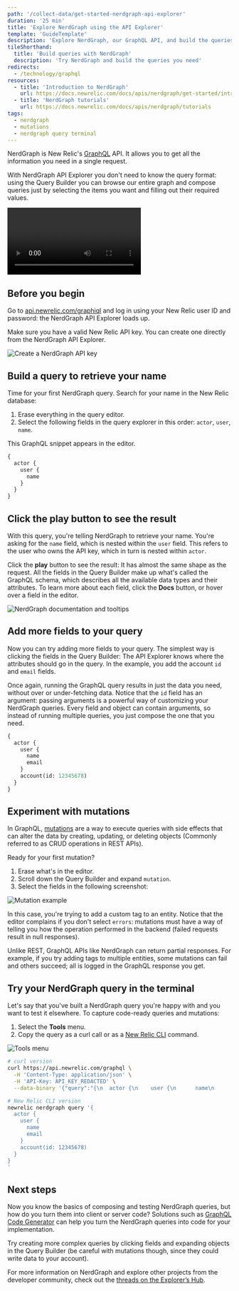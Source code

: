 ```yaml
---
path: '/collect-data/get-started-nerdgraph-api-explorer'
duration: '25 min'
title: 'Explore NerdGraph using the API Explorer'
template: 'GuideTemplate'
description: 'Explore NerdGraph, our GraphQL API, and build the queries you need.'
tileShorthand:
  title: 'Build queries with NerdGraph'
  description: 'Try NerdGraph and build the queries you need'
redirects:
  - /technology/graphql
resources:
  - title: 'Introduction to NerdGraph'
    url: https://docs.newrelic.com/docs/apis/nerdgraph/get-started/introduction-new-relic-nerdgraph
  - title: 'NerdGraph tutorials'
    url: https://docs.newrelic.com/docs/apis/nerdgraph/tutorials
tags:
  - nerdgraph
  - mutations
  - nerdgraph query terminal
---
```


<Intro>

NerdGraph is New Relic's [GraphQL](https://graphql.org/) API. It allows you to get all the information you need in a single request.

With NerdGraph API Explorer you don't need to know the query format: using the Query Builder you can browse our entire graph and compose queries just by selecting the items you want and filling out their required values.

<Video id="oo1lbw991a" type="wistia" />

</Intro>

## Before you begin

Go to [api.newrelic.com/graphiql](https://api.newrelic.com/graphiql) and log in using your New Relic user ID and password: the NerdGraph API Explorer loads up.

Make sure you have a valid New Relic API key. You can create one directly from the NerdGraph API Explorer.

![Create a NerdGraph API key](../../images/graphql-guide/create-account.png)

<Steps>
<Step>

## Build a query to retrieve your name

Time for your first NerdGraph query. Search for your name in the New Relic database:

1. Erase everything in the query editor.
2. Select the following fields in the query explorer in this order: `actor`, `user`, `name`.

This GraphQL snippet appears in the editor.

```graphql
{
  actor {
    user {
      name
    }
  }
}
```

</Step>
<Step>

## Click the play button to see the result

With this query, you're telling NerdGraph to retrieve your name. You're asking for the `name` field, which is nested within the `user` field. This refers to the user who owns the API key, which in turn is nested within `actor`.

Click the **play** button to see the result: It has almost the same shape as the request. All the fields in the Query Builder make up what's called the GraphQL schema, which describes all the available data types and their attributes. To learn more about each field, click the **Docs** button, or hover over a field in the editor.

![NerdGraph documentation and tooltips](../../images/graphql-guide/graphql-documentation.png)

</Step><Step>

## Add more fields to your query

Now you can try adding more fields to your query. The simplest way is clicking the fields in the Query Builder: The API Explorer knows where the attributes should go in the query. In the example, you add the account `id` and `email` fields.

Once again, running the GraphQL query results in just the data you need, without over or under-fetching data. Notice that the `id` field has an argument: passing arguments is a powerful way of customizing your NerdGraph queries. Every field and object can contain arguments, so instead of running multiple queries, you just compose the one that you need.

```graphql
{
  actor {
    user {
      name
      email
    }
    account(id: 12345678)
  }
}
```

</Step><Step>

## Experiment with mutations

In GraphQL, [mutations](https://graphql.org/learn/queries/#mutations) are a way to execute queries with side effects that can alter the data by creating, updating, or deleting objects (Commonly referred to as CRUD operations in REST APIs).

Ready for your first mutation?

1. Erase what's in the editor.
2. Scroll down the Query Builder and expand `mutation`.
3. Select the fields in the following screenshot:

![Mutation example](../../images/graphql-guide/mutation-example.png)

In this case, you're trying to add a custom tag to an entity. Notice that the editor complains if you don't select `errors`: mutations must have a way of telling you how the operation performed in the backend (failed requests result in null responses).

<Callout variant="tip">

Unlike REST, GraphQL APIs like NerdGraph can return partial responses. For example, if you try adding tags to multiple entities, some mutations can fail and others succeed; all is logged in the GraphQL response you get.

</Callout>

</Step><Step>

## Try your NerdGraph query in the terminal

Let's say that you've built a NerdGraph query you're happy with and you want to test it elsewhere. To capture code-ready queries and mutations:

1. Select the **Tools** menu.
2. Copy the query as a curl call or as a [New Relic CLI](...) command.

![Tools menu](../../images/graphql-guide/tools-menu.png)

```bash
# curl version
curl https://api.newrelic.com/graphql \
  -H 'Content-Type: application/json' \
  -H 'API-Key: API_KEY_REDACTED' \
  --data-binary '{"query":"{\n  actor {\n    user {\n      name\n      email\n    }\n    account(id: 12345678)\n  }\n}\n", "variables":""}'

# New Relic CLI version
newrelic nerdgraph query '{
  actor {
    user {
      name
      email
    }
    account(id: 12345678)
  }
}
'
```

</Step>
</Steps>

## Next steps

Now you know the basics of composing and testing NerdGraph queries, but how do you turn them into client or server code? Solutions such as [GraphQL Code Generator](https://graphql-code-generator.com/) can help you turn the NerdGraph queries into code for your implementation.

Try creating more complex queries by clicking fields and expanding objects in the Query Builder (be careful with mutations though, since they could write data to your account).

For more information on NerdGraph and explore other projects from the developer community, check out the [threads on the Explorer’s Hub](https://discuss.newrelic.com/search?q=nerdgraph).
